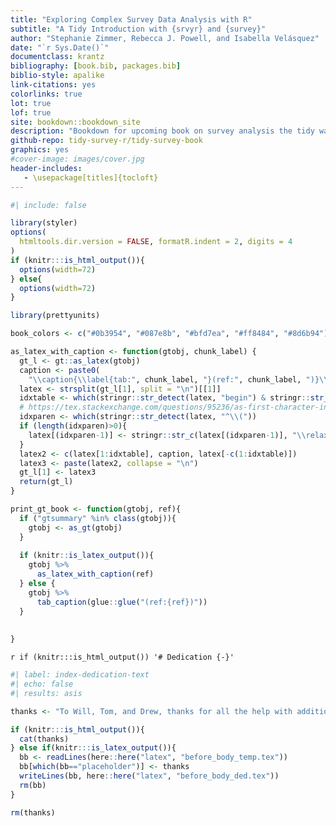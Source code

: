 ```yaml
--- 
title: "Exploring Complex Survey Data Analysis with R"
subtitle: "A Tidy Introduction with {srvyr} and {survey}"
author: "Stephanie Zimmer, Rebecca J. Powell, and Isabella Velásquez"
date: "`r Sys.Date()`"
documentclass: krantz
bibliography: [book.bib, packages.bib]
biblio-style: apalike
link-citations: yes
colorlinks: true
lot: true
lof: true
site: bookdown::bookdown_site
description: "Bookdown for upcoming book on survey analysis the tidy way."
github-repo: tidy-survey-r/tidy-survey-book
graphics: yes
#cover-image: images/cover.jpg
header-includes:
   - \usepackage[titles]{tocloft}
---
```



```r
#| include: false

library(styler)
options(
  htmltools.dir.version = FALSE, formatR.indent = 2, digits = 4
)
if (knitr:::is_html_output()){
  options(width=72)
} else{
  options(width=72)
}

library(prettyunits)

book_colors <- c("#0b3954", "#087e8b", "#bfd7ea", "#ff8484", "#8d6b94")

as_latex_with_caption <- function(gtobj, chunk_label) {
  gt_l <- gt::as_latex(gtobj)
  caption <- paste0(
    "\\caption{\\label{tab:", chunk_label, "}(ref:", chunk_label, ")}\\\\")
  latex <- strsplit(gt_l[1], split = "\n")[[1]]
  idxtable <- which(stringr::str_detect(latex, "begin") & stringr::str_detect(latex, "table"))
  # https://tex.stackexchange.com/questions/95236/as-first-character-in-table-row 
  idxparen <- which(stringr::str_detect(latex, "^\\("))
  if (length(idxparen)>0){
    latex[(idxparen-1)] <- stringr::str_c(latex[(idxparen-1)], "\\relax")
  }
  latex2 <- c(latex[1:idxtable], caption, latex[-c(1:idxtable)])
  latex3 <- paste(latex2, collapse = "\n")
  gt_l[1] <- latex3
  return(gt_l)
}

print_gt_book <- function(gtobj, ref){
  if ("gtsummary" %in% class(gtobj)){
    gtobj <- as_gt(gtobj)
  }
  
  if (knitr::is_latex_output()){
    gtobj %>%
      as_latex_with_caption(ref)
  } else {
    gtobj %>% 
      tab_caption(glue::glue("(ref:{ref})"))
  }
  
  
}

```

`r if (knitr:::is_html_output()) '# Dedication {-}'`

```r
#| label: index-dedication-text
#| echo: false
#| results: asis

thanks <- "To Will, Tom, and Drew, thanks for all the help with additional chores and plenty of Git consulting!"

if (knitr:::is_html_output()){
  cat(thanks)
} else if(knitr:::is_latex_output()){
  bb <- readLines(here::here("latex", "before_body_temp.tex"))
  bb[which(bb=="placeholder")] <- thanks
  writeLines(bb, here::here("latex", "before_body_ded.tex"))
  rm(bb)
}

rm(thanks)
```
